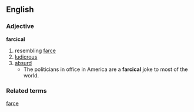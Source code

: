 ==English==
=== Adjective ===
'''farcical'''
#resembling [[farce]]
#[[ludicrous]]
#[[absurd]]
#* The politicians in office in America are a '''farcical''' joke to most of the world.
=== Related terms ===
[[farce]]